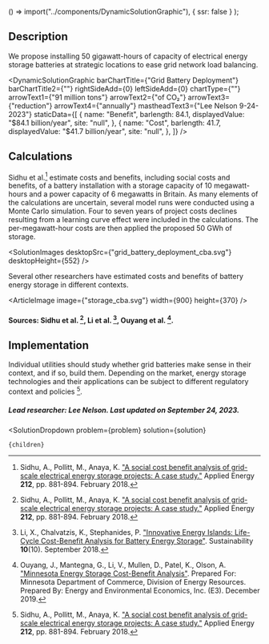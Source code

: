 
  () => import("../components/DynamicSolutionGraphic"),
  { ssr: false }
);




## Description
We propose installing 50 gigawatt-hours of capacity of electrical energy storage batteries at strategic locations to ease grid network load balancing.

<DynamicSolutionGraphic
  barChartTitle={"Grid Battery Deployment"}
  barChartTitle2={""}
  rightSideAdd={0}
  leftSideAdd={0}
  chartType={""}
  arrowText1={"91 million tons"}
  arrowText2={"of CO₂"}
  arrowText3={"reduction"}
  arrowText4={"annually"}
  mastheadText3={"Lee Nelson 9-24-2023"}
 staticData={[
    {
     name: "Benefit",
      barlength: 84.1,
      displayedValue: "$84.1 billion/year",
      site: "null",
    },
    {
      name: "Cost",
      barlength: 41.7,
      displayedValue: "$41.7 billion/year",
      site: "null",
    },
  ]}
/>

## Calculations

Sidhu et al.[^"1"] estimate costs and benefits, including social costs and benefits, of a battery installation with a storage capacity of 10 megawatt-hours and a power capacity of 6 megawatts in Britain. As many elements of the calculations are uncertain, several model runs were conducted using a Monte Carlo simulation. Four to seven years of project costs declines resulting from a learning curve effect were included in the calculations. The per-megawatt-hour costs are then applied the proposed 50 GWh of storage.

<SolutionImages 
  desktopSrc={"grid_battery_deployment_cba.svg"}
  desktopHeight={552}
/>

Several other researchers have estimated costs and benefits of battery energy storage in different contexts.

<ArticleImage image={"storage_cba.svg"} width={900} height={370} />
#### Sources: Sidhu et al. [^"1"], Li et al. [^"2"], Ouyang et al. [^"3"].

## Implementation
Individual utilities should study whether grid batteries make sense in their context, and if so, build them. Depending on the market, energy storage technologies and their applications can be subject to different regulatory context and policies [^"1"].

##### Lead researcher: Lee Nelson. Last updated on September 24, 2023.

[^"1"]: Sidhu, A., Pollitt, M., Anaya, K. ["A social cost benefit analysis of grid-scale electrical energy storage projects: A case study."](https://www.sciencedirect.com/science/article/pii/S0306261917318068) Applied Energy **212**, pp. 881-894. February 2018.

[^"2"]: Li, X., Chalvatzis, K., Stephanides, P. ["Innovative Energy Islands: Life-Cycle Cost-Benefit Analysis for Battery Energy Storage"](https://www.mdpi.com/2071-1050/10/10/3371). Sustainability **10**(10). September 2018.

[^"3"]: Ouyang, J., Mantegna, G., Li, V., Mullen, D., Patel, K., Olson, A. ["Minnesota Energy Storage Cost-Benefit Analysis"](https://mn.gov/commerce/policy-data-reports/energy-data-reports/?id=17-415938). Prepared For: Minnesota Department of Commerce, Division of Energy Resources. Prepared By: Energy and Environmental Economics, Inc. (E3). December 2019.

  <SolutionDropdown 
    problem={problem} 
    solution={solution}
  >
    {children}
  </SolutionDropdown>